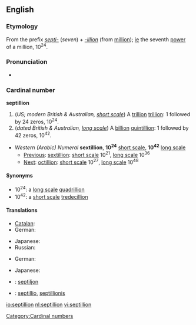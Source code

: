 {{also|Septillion}}
==English==

===Etymology===
From the prefix ''[[septi-]]'' (''seven'') + ''[[-illion]]'' (from [[million]]); [[ie]] the seventh [[power]] of a million, 10<sup>24</sup>.

===Pronunciation===
{{rfap}}
* {{hyphenation|sep-til-lion}}
*: {{rhymes|ɪljən}}

===Cardinal number===
'''septillion'''

# (''US; modern British & Australian, [[w:Long and short scales|short scale]]'') A [[trillion]] [[trillion]]: 1 followed by 24 zeros, 10<sup>24</sup>.
# (''dated British & Australian, [[w:Long and short scales|long scale]]'') A [[billion]] [[quintillion]]: 1 followed by 42 zeros, 10<sup>42</sup>.

* ''Western (Arabic) Numeral'' '''sextillion''', '''10<sup>24</sup>''' [[w:Long and short scales|short scale]], '''10<sup>42</sup>''' [[w:Long and short scales|long scale]]
** [[Previous]]: [[sextillion]]: [[w:Long and short scales|short scale]] 10<sup>21</sup>, [[w:Long and short scales|long scale]] 10<sup>36</sup>
** [[Next]]: [[octillion]]: [[w:Long and short scales|short scale]] 10<sup>27</sup>, [[w:Long and short scales|long scale]] 10<sup>48</sup>

====Synonyms====
* 10<sup>24</sup>: a [[w:Long and short scales|long scale]] [[quadrillion]]
* 10<sup>42</sup>: a [[w:Long and short scales|short scale]] [[tredecillion]]

====Translations====
{{trans-top|a trillion trillion, 10<sup>24</sup>}}
* [[Catalan]]: {{t|ca|quadrilió}}
* German: {{t+|de|Quadrillion|f}}
{{trans-mid}}
* Japanese: {{t-|ja|一秭|tr=isshi|sc=Jpan}}
* Russian: {{t-|ru|септиллион|m|tr=septillión|sc=Cyrl}}
{{trans-bottom}}

{{trans-top|a billion quintillion, 10<sup>42</sup>}}
* German: {{t+|de|Septillion|f}}
{{trans-mid}}
* Japanese: {{t-|ja|百正|tr=hyaku-sei|sc=Jpan}}
{{trans-bottom}}

{{checktrans}}
* {{ttbc|Estonian}}: [[septiljon]]
* {{ttbc|Latin}}: [[septillio]], [[septillionis]]

[[Category:Cardinal numbers]]

[[io:septillion]]
[[nl:septillion]]
[[vi:septillion]]